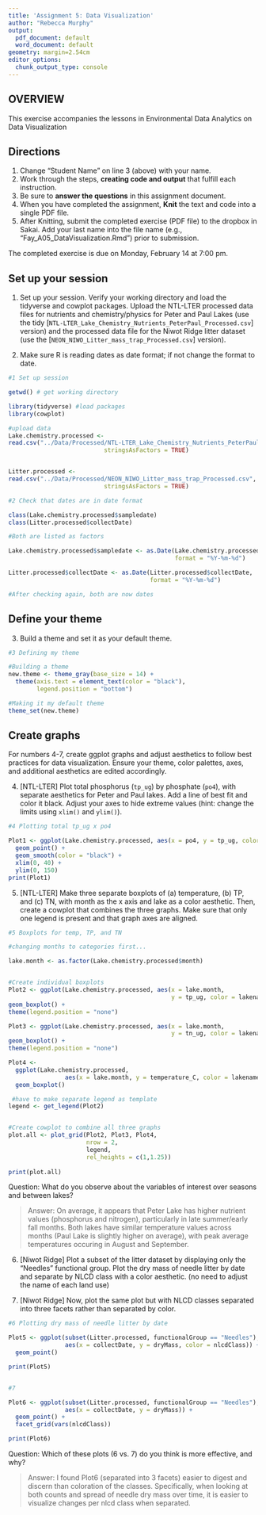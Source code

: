 ```yaml
---
title: 'Assignment 5: Data Visualization'
author: "Rebecca Murphy"
output:
  pdf_document: default
  word_document: default
geometry: margin=2.54cm
editor_options:
  chunk_output_type: console
---
```


## OVERVIEW

This exercise accompanies the lessons in Environmental Data Analytics on Data Visualization 

## Directions
1. Change "Student Name" on line 3 (above) with your name.
2. Work through the steps, **creating code and output** that fulfill each instruction.
3. Be sure to **answer the questions** in this assignment document.
4. When you have completed the assignment, **Knit** the text and code into a single PDF file.
5. After Knitting, submit the completed exercise (PDF file) to the dropbox in Sakai. Add your last name into the file name (e.g., "Fay_A05_DataVisualization.Rmd") prior to submission.

The completed exercise is due on Monday, February 14 at 7:00 pm.



## Set up your session 
1. Set up your session. Verify your working directory and load the tidyverse 
and cowplot packages. Upload the NTL-LTER processed data files for nutrients 
and chemistry/physics for Peter and Paul Lakes (use the tidy 
[`NTL-LTER_Lake_Chemistry_Nutrients_PeterPaul_Processed.csv`] version) and 
the processed data file for the Niwot Ridge litter dataset (use the [`NEON_NIWO_Litter_mass_trap_Processed.csv`] version). 

2. Make sure R is reading dates as date format; if not change the format to date.

```r
#1 Set up session 

getwd() # get working directory

library(tidyverse) #load packages
library(cowplot)

#upload data
Lake.chemistry.processed <- 
read.csv("../Data/Processed/NTL-LTER_Lake_Chemistry_Nutrients_PeterPaul_Processed.csv",
                           stringsAsFactors = TRUE)


Litter.processed <- 
read.csv("../Data/Processed/NEON_NIWO_Litter_mass_trap_Processed.csv",
                           stringsAsFactors = TRUE)

#2 Check that dates are in date format

class(Lake.chemistry.processed$sampledate)
class(Litter.processed$collectDate)

#Both are listed as factors

Lake.chemistry.processed$sampledate <- as.Date(Lake.chemistry.processed$sampledate,
                                               format = "%Y-%m-%d")

Litter.processed$collectDate <- as.Date(Litter.processed$collectDate,
                                        format = "%Y-%m-%d")

#After checking again, both are now dates

```
## Define your theme
3. Build a theme and set it as your default theme.

```r
#3 Defining my theme

#Building a theme
new.theme <- theme_gray(base_size = 14) + 
  theme(axis.text = element_text(color = "black"), 
        legend.position = "bottom")

#Making it my default theme
theme_set(new.theme)


```

## Create graphs
For numbers 4-7, create ggplot graphs and adjust aesthetics to follow best practices for data visualization. Ensure your theme, color palettes, axes, and additional aesthetics are edited accordingly.

4. [NTL-LTER] Plot total phosphorus (`tp_ug`) by phosphate (`po4`), with separate aesthetics for Peter and Paul lakes. Add a line of best fit and color it black. Adjust your axes to hide extreme values (hint: change the limits using `xlim()` and `ylim()`).

```r
#4 Plotting total tp_ug x po4

Plot1 <- ggplot(Lake.chemistry.processed, aes(x = po4, y = tp_ug, color = lakename)) +
  geom_point() +
  geom_smooth(color = "black") +
  xlim(0, 40) +
  ylim(0, 150)
print(Plot1)

```


5. [NTL-LTER] Make three separate boxplots of (a) temperature, (b) TP, and (c) TN, with month as the x axis and lake as a color aesthetic. Then, create a cowplot that combines the three graphs. Make sure that only one legend is present and that graph axes are aligned.

```r
#5 Boxplots for temp, TP, and TN

#changing months to categories first...

lake.month <- as.factor(Lake.chemistry.processed$month)


#Create individual boxplots
Plot2 <- ggplot(Lake.chemistry.processed, aes(x = lake.month, 
                                              y = tp_ug, color = lakename)) +
geom_boxplot() +
theme(legend.position = "none")

Plot3 <- ggplot(Lake.chemistry.processed, aes(x = lake.month, 
                                              y = tn_ug, color = lakename)) + 
geom_boxplot() + 
theme(legend.position = "none")

Plot4 <- 
  ggplot(Lake.chemistry.processed, 
                aes(x = lake.month, y = temperature_C, color = lakename)) + 
  geom_boxplot()

 #have to make separate legend as template
legend <- get_legend(Plot2)


#Create cowplot to combine all three graphs
plot.all <- plot_grid(Plot2, Plot3, Plot4, 
                      nrow = 2, 
                      legend,
                      rel_heights = c(1,1.25))
                   
print(plot.all)
```

Question: What do you observe about the variables of interest over seasons and between lakes? 

> Answer: On average, it appears that Peter Lake has higher nutrient values (phosphorus and nitrogen), particularly in late summer/early fall months. Both lakes have similar temperature values across months (Paul Lake is slightly higher on average), with peak average temperatures occuring in August and September. 

6. [Niwot Ridge] Plot a subset of the litter dataset by displaying only the "Needles" functional group. Plot the dry mass of needle litter by date and separate by NLCD class with a color aesthetic. (no need to adjust the name of each land use)

7. [Niwot Ridge] Now, plot the same plot but with NLCD classes separated into three facets rather than separated by color. 

```r
#6 Plotting dry mass of needle litter by date

Plot5 <- ggplot(subset(Litter.processed, functionalGroup == "Needles"),
                aes(x = collectDate, y = dryMass, color = nlcdClass)) +
  geom_point() 

print(Plot5)


#7

Plot6 <- ggplot(subset(Litter.processed, functionalGroup == "Needles"),
                aes(x = collectDate, y = dryMass)) +
  geom_point() +
  facet_grid(vars(nlcdClass))

print(Plot6)

```
Question: Which of these plots (6 vs. 7) do you think is more effective, and why? 

> Answer: I found Plot6 (separated into 3 facets) easier to digest and discern than coloration of the classes. Specifically, when looking at both counts and spread of needle dry mass over time, it is easier to visualize changes per nlcd class when separated.  
